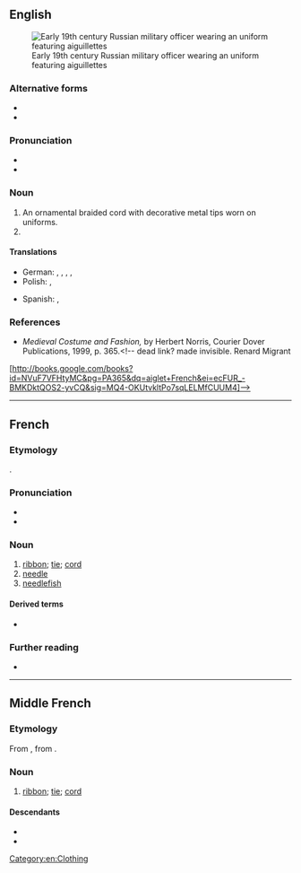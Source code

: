 ==English==
[[Image:Митуар_-_портрет_И._Г._Бибикова_в_мундире_гвардейского_адъютанта_(1825).jpg|thumb|right|Early 19th century Russian military officer wearing an uniform featuring aiguillettes]]

===Alternative forms===
* {{l|en|aglet}}
* {{l|en|aiglet}}

===Pronunciation===
* {{IPA|en|/ˌeɪɡwɪˈlɛt/}}
* {{audio|en|LL-Q1860 (eng)-Vealhurl-aiguillette.wav|Audio (Southern England)}}

===Noun===
{{en-noun}}

# An ornamental braided cord with decorative metal tips worn on uniforms.
# {{alt form|en|aiglet||metal tip on a ribbon or cord that facilitated lacing two parts of a garment together}}

====Translations====
{{trans-top|ornamental braided cord}}
* German: {{t|de|Achselschnur|f}}, {{t+|de|Fangschnur|f}}, {{t|de|Schulterschnur|f}}, {{t|de|Feldachselstück|n}}, {{t|de|Achselband|n}}
* Polish: {{t+|pl|akselbant|m}}, {{t|pl|sznur galowy|m}}
{{trans-mid}}
* Spanish: {{t+|es|cordón|m}}, {{t|es|cordón militar|m}}
{{trans-bottom}}

===References===
* ''Medieval Costume and Fashion,'' by Herbert Norris, Courier Dover Publications, 1999, p. 365.<!-- dead link? made invisible. Renard Migrant
[http://books.google.com/books?id=NVuF7VFHtyMC&pg=PA365&dq=aiglet+French&ei=ecFUR_-BMKDktQOS2-yvCQ&sig=MQ4-OKUtvkltPo7sqLELMfCUUM4]-->

[[Category:en:Clothing]]

----

==French==

===Etymology===
{{af|fr|aiguille|-ette}}.

===Pronunciation===
* {{fr-IPA|[gu:gü]}}
* {{audio|fr|LL-Q150 (fra)-Kiminou1-aiguillette.wav|Audio}}

===Noun===
{{fr-noun|f}}

# [[ribbon]]; [[tie]]; [[cord]]
# [[needle]]
# [[needlefish]]

====Derived terms====
* {{l|fr|aiguillette baronne}}

===Further reading===
* {{R:TLFi}}

----

==Middle French==

===Etymology===
From {{inh|frm|fro|-}}, from {{suffix|frm|aiguille|ette}}.

===Noun===
{{frm-noun|f}}

# [[ribbon]]; [[tie]]; [[cord]]

====Descendants====
* {{desc|fr|aiguillette}}
* {{desc|en|aiglet}}